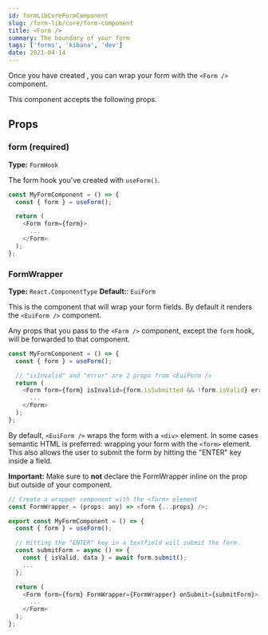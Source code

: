 ---
id: formLibCoreFormComponent
slug: /form-lib/core/form-component
title: <Form />
summary: The boundary of your form
tags: ['forms', 'kibana', 'dev']
date: 2021-04-14
---

Once you have created <DocLink id="formLibCoreFormHook" text="a form hook"/>, you can wrap your form with the `<Form />` component.

This component accepts the following props.

## Props

### form (required)

**Type:** `FormHook`

The form hook you've created with `useForm()`.

```js
const MyFormComponent = () => {
  const { form } = useForm();

  return (
    <Form form={form}>
      ...
    </Form>
  );
};
```

### FormWrapper

**Type:** `React.ComponentType`
**Default:**: `EuiForm`

This is the component that will wrap your form fields. By default it renders the `<EuiForm />` component.

Any props that you pass to the `<Form />` component, except the `form` hook, will be forwarded to that component.

```js
const MyFormComponent = () => {
  const { form } = useForm();

  // "isInvalid" and "error" are 2 props from <EuiForm />
  return (
    <Form form={form} isInvalid={form.isSubmitted && !form.isValid} error={form.getErrors()}>
      ...
    </Form>
  );
};
```

By default, `<EuiForm />` wraps the form with a `<div>` element. In some cases semantic HTML is preferred: wrapping your form with the `<form>` element. This also allows the user to submit the form by hitting the "ENTER" key inside a field.

**Important:** Make sure to **not** declare the FormWrapper inline on the prop but outside of your component.

```js
// Create a wrapper component with the <form> element
const FormWrapper = (props: any) => <form {...props} />;

export const MyFormComponent = () => {
  const { form } = useForm();

  // Hitting the "ENTER" key in a textfield will submit the form.
  const submitForm = async () => {
    const { isValid, data } = await form.submit();
    ...
  };

  return (
    <Form form={form} FormWrapper={FormWrapper} onSubmit={submitForm}>
      ...
    </Form>
  );
};
```
